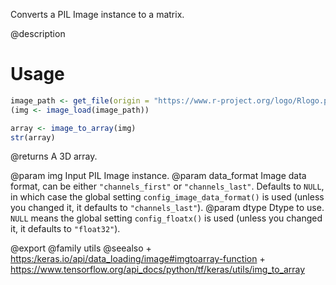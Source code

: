 Converts a PIL Image instance to a matrix.

@description

# Usage
```r
image_path <- get_file(origin = "https://www.r-project.org/logo/Rlogo.png")
(img <- image_load(image_path))

array <- image_to_array(img)
str(array)
```

@returns
    A 3D array.

@param img Input PIL Image instance.
@param data_format Image data format, can be either `"channels_first"` or
    `"channels_last"`. Defaults to `NULL`, in which case the global
    setting `config_image_data_format()` is used (unless you
    changed it, it defaults to `"channels_last"`).
@param dtype Dtype to use. `NULL` means the global setting
    `config_floatx()` is used (unless you changed it, it
    defaults to `"float32"`).

@export
@family utils
@seealso
+ <https:/keras.io/api/data_loading/image#imgtoarray-function>
+ <https://www.tensorflow.org/api_docs/python/tf/keras/utils/img_to_array>
